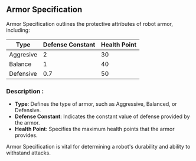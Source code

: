 ## Armor Specification

Armor Specification outlines the protective attributes of robot armor, including:

| Type      | Defense Constant | Health Point |
| --------- | ---------------- | ------------ |
| Aggresive | 2                | 30           |
| Balance   | 1                | 40           |
| Defensive | 0.7              | 50           |

### Description : 

- **Type**: Defines the type of armor, such as Aggressive, Balanced, or Defensive.
- **Defense Constant**: Indicates the constant value of defense provided by the armor.
- **Health Point**: Specifies the maximum health points that the armor provides.

Armor Specification is vital for determining a robot's durability and ability to withstand attacks.

